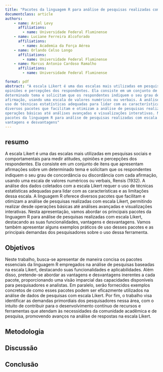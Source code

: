 ```yaml
---
title: "Pacotes da linguagem R para análise de pesquisas realizadas com escala Likert"
documentclass: article
authors: 
    - name: Ariel Levy
      affiliations: 
        - name: Universidade Federal Fluminense
    - name: Luciane Ferreira Alcoforado
      affiliations: 
        - name: Academia da Força Aérea
    - name: Orlando Celso Longo
      affiliations: 
        - name: Universidade Federal Fluminense
    - name: Marcus Antonio Cardoso Ramalho
      affiliations: 
        - name: Universidade Federal Fluminense

format: pdf
abstract: "A escala Likert é uma das escalas mais utilizadas em pesquisas sociais e comportamentais para medir atitudes,
opiniões e percepções dos respondentes. Ela consiste em um conjunto de itens que apresentam afirmações sobre um
determinado tema e solicitam que os respondentes indiquem o seu grau de concordância ou discordância com cada
afirmação, usando uma escala de valores numéricos ou verbais. A análise dos dados coletados com a escala Likert requer o
uso de técnicas estatísticas adequadas para lidar com as características e as limitações dessa escala. A linguagem R oferece
diversos pacotes que facilitam e otimizam a análise de pesquisas realizadas com escala Likert, permitindo realizar desde
operações básicas até análises avançadas e visualizações interativas. Nesta apresentação, vamos abordar os principais
pacotes da linguagem R para análise de pesquisas realizadas com escala Likert, destacando as suas funcionalidades,
vantagens e desvantagens"
---
```


<!---
 Olá! Sugiro aceitar o trabalho somente se realizarem mudanças maiores. Essas mudanças estão relacionadas principalmente a redefinir o objetivo do trabalho, ou seja, é necessário pensar em como o uso do R permite a análise de pesquisas realizadas com escala Likert. Em outras palavras, como o uso do R pode impulsionar a linha de análise de pesquisas com escala Likert. É necessário também fazer uma proposta metodológica, por exemplo, sugerir quais pacotes são mais apropriados para começar com pesquisas baseadas em escala Likert, quais pacotes são para análise intermediária e quais para análise avançada, isto é, fazer uma classificação dos pacotes em relação aos seus potenciais. Finalmente, a partir da metodologia proposta na sugestão anterior, é necessário expor os desafios que ainda não foram abordados nos pacotes descritos, o que poderia ser uma fonte de desenvolvimento de novos pacotes de R. Muito obrigada! 
--->

## resumo

A escala Likert é uma das escalas mais utilizadas em pesquisas sociais e comportamentais para medir atitudes, opiniões
e percepções dos respondentes. Ela consiste em um conjunto de itens que apresentam aﬁrmações sobre um determinado
tema e solicitam que os respondentes indiquem o seu grau de concordância ou discordância com cada aﬁrmação, usando
uma escala de valores numéricos ou verbais, Rensis (1932). A análise dos dados coletados com a escala Likert requer o
uso de técnicas estatísticas adequadas para lidar com as características e as limitações dessa escala. A linguagem R oferece
diversos pacotes que facilitam e otimizam a análise de pesquisas realizadas com escala Likert, permitindo realizar desde
operações básicas até análises avançadas e visualizações interativas.
Nesta apresentação, vamos abordar os principais pacotes da linguagem R para análise de pesquisas realizadas com
escala Likert, destacando as suas funcionalidades, vantagens e desvantagens. Vamos também apresentar alguns exemplos
práticos de uso desses pacotes e as principais demandas dos pesquisadores sobre o uso dessa ferramenta.

## Objetivos

Neste trabalho, busca-se apresentar de maneira concisa os pacotes essenciais da linguagem R empregados na análise de pesquisas baseadas na escala Likert, destacando suas funcionalidades e aplicabilidades. Além disso, pretende-se abordar as vantagens e desvantagens inerentes a cada pacote, proporcionando uma visão imparcial das capacidades disponíveis para pesquisadores e analistas. Em paralelo, serão fornecidos exemplos concretos de como esses pacotes podem ser eficazmente utilizados na análise de dados de pesquisas com escala Likert. Por fim, o trabalho visa identificar as demandas primordiais dos pesquisadores nessa área, com o intuito de contribuir para o desenvolvimento contínuo de recursos e ferramentas que atendam às necessidades da comunidade acadêmica e de pesquisa, promovendo avanços na análise de respostas na escala Likert.

## Metodologia

## Discussão

## Conclusão
